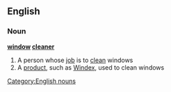 ==English==
===Noun===
'''[[window]] [[cleaner]]'''
#A person whose [[job]] is to [[clean]] windows
#A [[product]], such as [[Windex]], used to clean windows
[[Category:English nouns]]